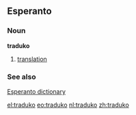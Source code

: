 ==Esperanto==
===Noun===
'''traduko'''
# [[translation]]
===See also===
[http://dictionaries.travlang.com/esperanto.html Esperanto dictionary]

[[el:traduko]]
[[eo:traduko]]
[[nl:traduko]]
[[zh:traduko]]